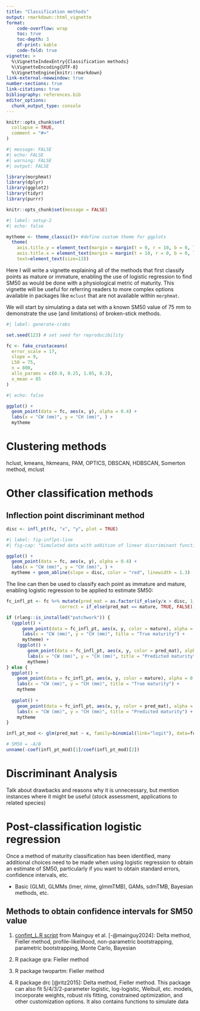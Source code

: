 ```yaml
---
title: "Classification methods"
output: rmarkdown::html_vignette
format: 
    code-overflow: wrap
    toc: true
    toc-depth: 3
    df-print: kable
    code-fold: true
vignette: >
  %\VignetteIndexEntry{Classification methods}
  %\VignetteEncoding{UTF-8}
  %\VignetteEngine{knitr::rmarkdown}
link-external-newwindow: true 
number-sections: true
link-citations: true
bibliography: references.bib
editor_options: 
  chunk_output_type: console
---
```


```r
knitr::opts_chunk$set(
  collapse = TRUE,
  comment = "#>"
)
```

```r
#| message: FALSE
#| echo: FALSE
#| warning: FALSE
#| output: FALSE

library(morphmat)
library(dplyr)
library(ggplot2)
library(tidyr)
library(purrr)

knitr::opts_chunk$set(message = FALSE)
```

```r
#| label: setup-2
#| echo: false

mytheme <- theme_classic()+ #define custom theme for ggplots
  theme(
    axis.title.y = element_text(margin = margin(t = 0, r = 10, b = 0, l = 0)),
    axis.title.x = element_text(margin = margin(t = 10, r = 0, b = 0, l = 0)),
    text=element_text(size=13))
```

Here I will write a vignette explaining all of the methods that first classify points as mature or immature, enabling the use of logistic regression to find SM50 as would be done with a physiological metric of maturity. This vignette will be useful for referring readers to more complex options available in packages like `mclust` that are not available within `morphmat`.

We will start by simulating a data set with a known SM50 value of 75 mm to demonstrate the use (and limitations) of broken-stick methods.
```r
#| label: generate-crabs

set.seed(123) # set seed for reproducibility

fc <- fake_crustaceans(
  error_scale = 17,
  slope = 9,
  L50 = 75,
  n = 800,
  allo_params = c(0.9, 0.25, 1.05, 0.2),
  x_mean = 85
)
```

```r
#| echo: false

ggplot() +
  geom_point(data = fc, aes(x, y), alpha = 0.4) +
  labs(x = "CW (mm)", y = "CH (mm)", ) +
  mytheme
```

# Clustering methods

hclust, kmeans, hkmeans, PAM, OPTICS, DBSCAN, HDBSCAN, Somerton method, mclust

# Other classification methods

## Inflection point discriminant method

```r
disc <- infl_pt(fc, "x", "y", plot = TRUE)
```

```r
#| label: fig-inflpt-line
#| fig-cap: "Simulated data with addition of linear discriminant function identified via the inflection point method"

ggplot() +
  geom_point(data = fc, aes(x, y), alpha = 0.4) +
  labs(x = "CW (mm)", y = "CH (mm)", ) +
  mytheme + geom_abline(slope = disc, color = "red", linewidth = 1.3)
```

The line can then be used to classify each point as immature and mature, enabling logistic regression to be applied to estimate SM50:
```r
fc_infl_pt <- fc %>% mutate(pred_mat = as.factor(if_else(y/x > disc, 1, 0)),
                    correct = if_else(pred_mat == mature, TRUE, FALSE))
```

```r

if (rlang::is_installed("patchwork")) {
  (ggplot() +
      geom_point(data = fc_infl_pt, aes(x, y, color = mature), alpha = 0.4) +
      labs(x = "CW (mm)", y = "CH (mm)", title = "True maturity") +
      mytheme) +
    (ggplot() +
        geom_point(data = fc_infl_pt, aes(x, y, color = pred_mat), alpha = 0.4) +
        labs(x = "CW (mm)", y = "CH (mm)", title = "Predicted maturity") +
        mytheme)
} else {
  ggplot() +
    geom_point(data = fc_infl_pt, aes(x, y, color = mature), alpha = 0.4) +
    labs(x = "CW (mm)", y = "CH (mm)", title = "True maturity") +
    mytheme
  
  ggplot() +
    geom_point(data = fc_infl_pt, aes(x, y, color = pred_mat), alpha = 0.4) +
    labs(x = "CW (mm)", y = "CH (mm)", title = "Predicted maturity") +
    mytheme
}
```

```r
infl_pt_mod <- glm(pred_mat ~ x, family=binomial(link="logit"), data=fc_infl_pt)

# SM50 = -A/B
unname(-coef(infl_pt_mod)[1]/coef(infl_pt_mod)[2])
```


# Discriminant Analysis

Talk about drawbacks and reasons why it is unnecessary, but mention instances where it might be useful (stock assessment, applications to related species)

# Post-classification logistic regression

Once a method of maturity classification has been identified, many additional choices need to be made when using logistic regression to obtain an estimate of SM50, particularly if you want to obtain standard errors, confidence intervals, etc.

- Basic (GLM), GLMMs (lmer, nlme, glmmTMB), GAMs, sdmTMB, Bayesian methods, etc.

## Methods to obtain confidence intervals for SM50 value

1.  [confint_L.R script](https://github.com/rafamoral/L50/blob/main/confint_L.R) from Mainguy et al. [-@mainguy2024]: Delta method, Fieller method, profile-likelihood, non-parametric bootstrapping, parametric bootstrapping, Monte Carlo, Bayesian

2.  R package qra: Fieller method

3.  R package twopartm: Fieller method

4.  R package drc [@ritz2015]: Delta method, Fieller method. This package can also fit 5/4/3/2-parameter logistic, log-logistic, Weibull, etc. models, incorporate weights, robust nls fitting, constrained optimization, and other customization options. It also contains functions to simulate data
